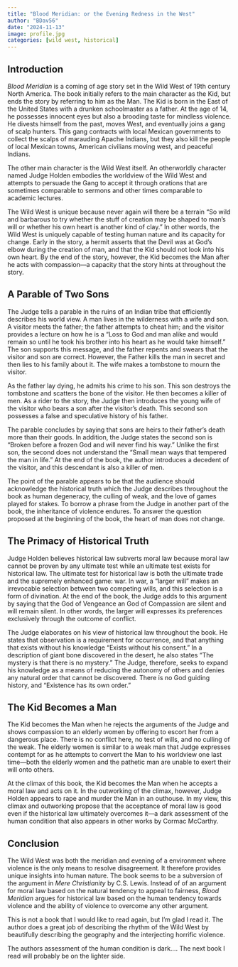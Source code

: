 ```yaml
---
title: "Blood Meridian: or the Evening Redness in the West"
author: "BDav56"
date: "2024-11-13"
image: profile.jpg
categories: [wild west, historical]
---
```


## Introduction

*Blood Meridian* is a coming of age story set in the Wild West of 19th century North America. The book initially refers to the main character as the Kid, but ends the story by referring to him as the Man. The Kid is born in the East of the United States with a drunken schoolmaster as a father. At the age of 14, he possesses innocent eyes but also a brooding taste for mindless violence. He divests himself from the past, moves West, and eventually joins a gang of scalp hunters. This gang contracts with local Mexican governments to collect the scalps of marauding Apache Indians, but they also kill the people of local Mexican towns, American civilians moving west, and peaceful Indians.

The other main character is the Wild West itself. An otherworldly character named Judge Holden embodies the worldview of the Wild West and attempts to persuade the Gang to accept it through orations that are sometimes comparable to sermons and other times comparable to academic lectures.

The Wild West is unique because never again will there be a terrain "So wild and barbarous to try whether the stuff of creation may be shaped to man's will or whether his own heart is another kind of clay." In other words, the Wild West is uniquely capable of testing human nature and its capacity for change. Early in the story, a hermit asserts that the Devil was at God's elbow during the creation of man, and that the Kid should not look into his own heart. By the end of the story, however, the Kid becomes the Man after he acts with compassion—a capacity that the story hints at throughout the story.

## A Parable of Two Sons

The Judge tells a parable in the ruins of an Indian tribe that efficiently describes his world view. A man lives in the wilderness with a wife and son. A visitor meets the father; the father attempts to cheat him; and the visitor provides a lecture on how he is a "Loss to God and man alike and would remain so until he took his brother into his heart as he would take himself." The son supports this message, and the father repents and swears that the visitor and son are correct. However, the Father kills the man in secret and then lies to his family about it. The wife makes a tombstone to mourn the visitor.

As the father lay dying, he admits his crime to his son. This son destroys the tombstone and scatters the bone of the visitor. He then becomes a killer of men. As a rider to the story, the Judge then introduces the young wife of the visitor who bears a son after the visitor's death. This second son possesses a false and speculative history of his father.

The parable concludes by saying that sons are heirs to their father's death more than their goods. In addition, the Judge states the second son is "Broken before a frozen God and will never find his way." Unlike the first son, the second does not understand the "Small mean ways that tempered the man in life." At the end of the book, the author introduces a decedent of the visitor, and this descendant is also a killer of men.

The point of the parable appears to be that the audience should acknowledge the historical truth which the Judge describes throughout the book as human degeneracy, the culling of weak, and the love of games played for stakes. To borrow a phrase from the Judge in another part of the book, the inheritance of violence endures. To answer the question proposed at the beginning of the book, the heart of man does not change.

## The Primacy of Historical Truth

Judge Holden believes historical law subverts moral law because moral law cannot be proven by any ultimate test while an ultimate test exists for historical law. The ultimate test for historical law is both the ultimate trade and the supremely enhanced game: war. In war, a "larger will" makes an irrevocable selection between two competing wills, and this selection is a form of divination. At the end of the book, the Judge adds to this argument by saying that the God of Vengeance an God of Compassion are silent and will remain silent. In other words, the larger will expresses its preferences exclusively through the outcome of conflict.

The Judge elaborates on his view of historical law throughout the book. He states that observation is a requirement for occurrence, and that anything that exists without his knowledge "Exists without his consent." In a description of giant bone discovered in the desert, he also states "The mystery is that there is no mystery." The Judge, therefore, seeks to expand his knowledge as a means of reducing the autonomy of others and denies any natural order that cannot be discovered. There is no God guiding history, and "Existence has its own order."

## The Kid Becomes a Man

The Kid becomes the Man when he rejects the arguments of the Judge and shows compassion to an elderly women by offering to escort her from a dangerous place. There is no conflict here, no test of wills, and no culling of the weak. The elderly women is similar to a weak man that Judge expresses contempt for as he attempts to convert the Man to his worldview one last time—both the elderly women and the pathetic man are unable to exert their will onto others.

At the climax of this book, the Kid becomes the Man when he accepts a moral law and acts on it. In the outworking of the climax, however, Judge Holden appears to rape and murder the Man in an outhouse. In my view, this climax and outworking propose that the acceptance of moral law is good even if the historical law ultimately overcomes it—a dark assessment of the human condition that also appears in other works by Cormac McCarthy.

## Conclusion

The Wild West was both the meridian and evening of a environment where violence is the only means to resolve disagreement. It therefore provides unique insights into human nature. The book seems to be a subversion of the argument in *Mere Christianity* by C.S. Lewis. Instead of of an argument for moral law based on the natural tendency to appeal to fairness, *Blood Meridian* argues for historical law based on the human tendency towards violence and the ability of violence to overcome any other argument.

This is not a book that I would like to read again, but I'm glad I read it. The author does a great job of describing the rhythm of the Wild West by beautifully describing the geography and the interjecting horrific violence.

The authors assessment of the human condition is dark.... The next book I read will probably be on the lighter side.
